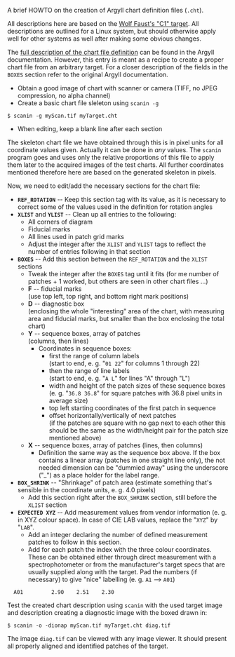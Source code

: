 A brief HOWTO on the creation of Argyll chart definition files (<code>.cht</code>).

All descriptions here are based on the [http://www.targets.coloraid.de/ Wolf Faust's "C1" target]. All descriptions are outlined for a Linux system, but should otherwise apply well for other systems as well after making some obvious changes.

The [http://www.argyllcms.com/doc/cht_format.html full description of the chart file definition] can be found in the Argyll documentation. However, this entry is meant as a recipe to create a proper chart file from an arbitrary target. For a closer description of the fields in the <code>BOXES</code> section refer to the original Argyll documentation.

* Obtain a good image of chart with scanner or camera (TIFF, no JPEG compression, no alpha channel)
* Create a basic chart file sleleton using <code>scanin -g</code>
 $ scanin -g myScan.tif myTarget.cht
* When editing, keep a blank line after each section

The skeleton chart file we have obtained through this is in pixel units for all coordinate values given. Actually it can be done in ''any'' values. The <code>scanin</code> program goes and uses only the relative proportions of this file to apply them later to the acquired images of the test charts. All further coordinates mentioned therefore here are based on the generated skeleton in pixels.

Now, we need to edit/add the necessary sections for the chart file:

* '''<code>REF_ROTATION</code>''' -- Keep this section tag with its value, as it is necessary to correct some of the values used in the definition for rotation angles
* '''<code>XLIST</code>''' and '''<code>YLIST</code>''' -- Clean up all entries to the following:
** All corners of diagram
** Fiducial marks
** All lines used in patch grid marks
** Adjust the integer after the <code>XLIST</code> and <code>YLIST</code> tags to reflect the number of entries following in that section
* '''<code>BOXES</code>''' -- Add this section between the <code>REF_ROTATION</code> and the <code>XLIST</code> sections
** Tweak the integer after the <code>BOXES</code> tag until it fits (for me number of patches + 1 worked, but others are seen in other chart files ...)
** '''F''' -- fiducial marks<br />(use top left, top right, and bottom right mark positions)
** '''D''' -- diagnostic box<br />(enclosing the whole "interesting" area of the chart, with measuring area and fiducial marks, but smaller than the box enclosing the total chart)
** '''Y''' -- sequence boxes, array of patches<br />(columns, then lines)
*** Coordinates in sequence boxes:
**** first the range of column labels<br />(start to end, e. g. "<code>01 22</code>" for columns 1 through 22)
**** then the range of line labels<br />(start to end, e. g. "<code>A L</code>" for lines "A" through "L")
**** width and height of the patch sizes of these sequence boxes<br />(e. g. "<code>36.8 36.8</code>" for square patches with 36.8 pixel units in average size)
**** top left starting coordinates of the first patch in sequence
**** offset horizontally/vertically of next patches<br />(if the patches are square with no gap next to each other this should be the same as the width/height pair for the patch size mentioned above)
** '''X''' -- sequence boxes, array of patches (lines, then columns)
*** Definition the same way as the sequence box above. If the box contains a linear array (patches in one straight line only), the not needed dimension can be "dummied away" using the underscore ("_") as a place holder for the label range.
* '''<code>BOX_SHRINK</code>''' -- "Shrinkage" of patch area (estimate something that's sensible in the coordinate units, e. g. 4.0 pixels)
** Add this section right after the <code>BOX_SHRINK</code> section, still before the <code>XLIST</code> section
* '''<code>EXPECTED XYZ</code>''' -- Add measurement values from vendor information (e. g. in XYZ colour space). In case of CIE LAB values, replace the "<code>XYZ</code>" by "<code>LAB</code>".
** Add an integer declaring the number of defined measurement patches to follow in this section.
** Add for each patch the index with the three colour coordinates. These can be obtained either through direct measurement with a spectrophotometer or from the manufacturer's target specs that are usually supplied along with the target. Pad the numbers (if necessary) to give "nice" labelling (e. g. <code>A1</code> --> <code>A01</code>)
   A01         2.90    2.51    2.30

Test the created chart description using <code>scanin</code> with the used target image and description creating a diagnostic image with the boxed drawn in:

 $ scanin -o -dionap myScan.tif myTarget.cht diag.tif

The image <code>diag.tif</code> can be viewed with any image viewer. It should present all properly aligned and identified patches of the target.